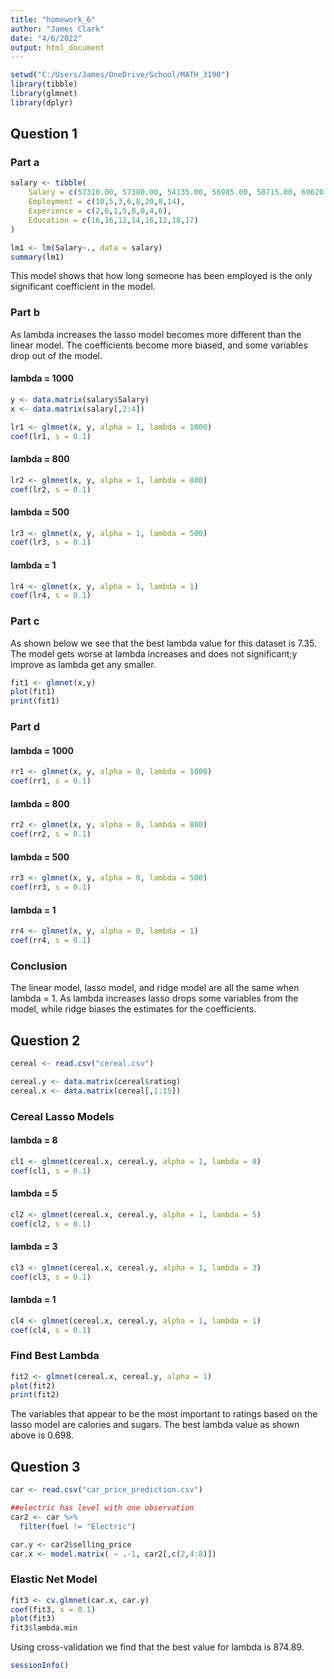 ---
title: "homework_6"
author: "James Clark"
date: "4/6/2022"
output: html_document
---

```{r, load packages, include=F}
setwd("C:/Users/James/OneDrive/School/MATH_3190")
library(tibble)
library(glmnet)
library(dplyr)

```

## Question 1

### Part a
```{r, salary data}
salary <- tibble(
    Salary = c(57310.00, 57380.00, 54135.00, 56985.00, 58715.00, 60620.00, 59200.00, 60320.00),
    Employment = c(10,5,3,6,8,20,8,14),
    Experience = c(2,6,1,5,8,0,4,6),
    Education = c(16,16,12,14,16,12,18,17)
)
```

```{r, linear model}
lm1 <- lm(Salary~., data = salary)
summary(lm1)
```

This model shows that how long someone has been employed is the only significant coefficient in the model. 

### Part b {.tabset}

As lambda increases the lasso model becomes more different than the linear model. The coefficients become more biased, and some variables drop out of the model. 

#### lambda = 1000

```{r}
y <- data.matrix(salary$Salary)
x <- data.matrix(salary[,2:4])

lr1 <- glmnet(x, y, alpha = 1, lambda = 1000)
coef(lr1, s = 0.1)

```

#### lambda = 800

```{r}
lr2 <- glmnet(x, y, alpha = 1, lambda = 800)
coef(lr2, s = 0.1)

```

#### lambda = 500

```{r}
lr3 <- glmnet(x, y, alpha = 1, lambda = 500)
coef(lr3, s = 0.1)
```

#### lambda = 1

```{r}
lr4 <- glmnet(x, y, alpha = 1, lambda = 1)
coef(lr4, s = 0.1)
```


### Part c

As shown below we see that the best lambda value for this dataset is 7.35. The model gets worse at lambda increases and does not significant;y improve as lambda get any smaller. 

```{r}
fit1 <- glmnet(x,y)
plot(fit1)
print(fit1)
```


### Part d {.tabset}

#### lambda = 1000

```{r}
rr1 <- glmnet(x, y, alpha = 0, lambda = 1000)
coef(rr1, s = 0.1)

```

#### lambda = 800

```{r}
rr2 <- glmnet(x, y, alpha = 0, lambda = 800)
coef(rr2, s = 0.1)

```

#### lambda = 500

```{r}
rr3 <- glmnet(x, y, alpha = 0, lambda = 500)
coef(rr3, s = 0.1)
```

#### lambda = 1

```{r}
rr4 <- glmnet(x, y, alpha = 0, lambda = 1)
coef(rr4, s = 0.1)
```

### Conclusion

The linear model, lasso model, and ridge model are all the same when lambda = 1. As lambda increases lasso drops some variables from the model, while ridge biases the estimates for the coefficients. 


## Question 2

```{r}
cereal <- read.csv("cereal.csv")

cereal.y <- data.matrix(cereal$rating)
cereal.x <- data.matrix(cereal[,1:15])
```

### Cereal Lasso Models {.tabset}

#### lambda = 8

```{r}
cl1 <- glmnet(cereal.x, cereal.y, alpha = 1, lambda = 8)
coef(cl1, s = 0.1)

```

#### lambda = 5

```{r}
cl2 <- glmnet(cereal.x, cereal.y, alpha = 1, lambda = 5)
coef(cl2, s = 0.1)

```

#### lambda = 3

```{r}
cl3 <- glmnet(cereal.x, cereal.y, alpha = 1, lambda = 3)
coef(cl3, s = 0.1)

```

#### lambda = 1

```{r}
cl4 <- glmnet(cereal.x, cereal.y, alpha = 1, lambda = 1)
coef(cl4, s = 0.1)

```

### Find Best Lambda

```{r}
fit2 <- glmnet(cereal.x, cereal.y, alpha = 1)
plot(fit2)
print(fit2)
```

The variables that appear to be the most important to ratings based on the lasso model are calories and sugars. The best lambda value as shown above is 0.698. 

## Question 3

```{r}
car <- read.csv("car_price_prediction.csv")

##electric has level with one observation
car2 <- car %>% 
  filter(fuel != "Electric")

car.y <- car2$selling_price
car.x <- model.matrix( ~ .-1, car2[,c(2,4:8)])
```

### Elastic Net Model

```{r}
fit3 <- cv.glmnet(car.x, car.y)
coef(fit3, s = 0.1)
plot(fit3)
fit3$lambda.min
```

Using cross-validation we find that the best value for lambda is 874.89.

```{r}
sessionInfo()
```